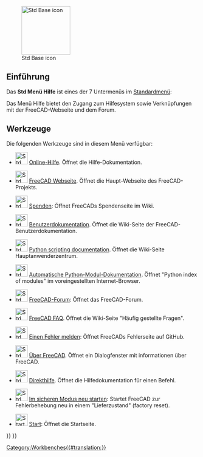 <languages/>

{{Docnav/de
|[[Std_Windows_Menu/de|Std Menü Fenster]]
|
|[[Std_Base/de|Std Basis]]
|IconL=
|IconR=
|IconC=Freecad.svg
}}

[[Image:Freecad.svg|thumb|128px|Std Base icon]]

{{TOCright}}

<span id="Introduction"></span>
==Einführung==

Das '''Std Menü Hilfe''' ist eines der 7 Untermenüs im [[Standard_Menu/de|Standardmenü]]:

<!--Please keep info below synchronized with Std_Base, Standard_Menu, Std_File_Menu etc.-->
{{StdMenu
|
[[Std_File_Menu/de|Datei]]
&nbsp;&nbsp;&nbsp;
[[Std_Edit_Menu/de|Bearbeiten]]
&nbsp;&nbsp;&nbsp;
[[Std_View_Menu/de|Ansicht]]
&nbsp;&nbsp;&nbsp;
[[Std_Tools_Menu/de|Werkzeuge]]
&nbsp;&nbsp;&nbsp;
[[Std_Macro_Menu/de|Makro]]
&nbsp;&nbsp;&nbsp;
[[Std_Windows_Menu/de|Fenster]]
&nbsp;&nbsp;&nbsp;
[[Std_Help_Menu/de|Hilfe]]
}}

<!--Please keep info below synchronized with Standard_Menu-->
Das Menü Hilfe bietet den Zugang zum Hilfesystem sowie Verknüpfungen mit der FreeCAD-Webseite und dem Forum.

<span id="Tools"></span>
==Werkzeuge==

Die folgenden Werkzeuge sind in diesem Menü verfügbar:

* [[File:Std_OnlineHelp.svg|32px]] [[Std_OnlineHelp/de|Online-Hilfe]]. Öffnet die Hilfe-Dokumentation.

* [[File:Std_FreeCADWebsite.svg|32px]] [[Std_FreeCADWebsite/de|FreeCAD Webseite]]. Öffnet die Haupt-Webseite des FreeCAD-Projekts.

* [[File:Std_FreeCADDonation.svg|32px]] [[Std_FreeCADDonation/de|Spenden]]: Öffnet FreeCADs Spendenseite im Wiki.

* [[File:Std_FreeCADUserHub.svg|32px]] [[Std_FreeCADUserHub/de|Benutzerdokumentation]]. Öffnet die Wiki-Seite der FreeCAD-Benutzerdokumentation.

* [[File:Std_FreeCADPowerUserHub.svg|32px]] [[Std_FreeCADPowerUserHub/de|Python scripting documentation]]. Öffnet die Wiki-Seite Hauptanwenderzentrum.

* [[File:Std_PythonHelp.svg|32px]] [[Std_PythonHelp/de|Automatische Python-Modul-Dokumentation]]. Öffnet "Python index of modules" im voreingestellten Internet-Browser.

* [[File:Std_FreeCADForum.svg|32px]] [[Std_FreeCADForum/de|FreeCAD-Forum]]: Öffnet das FreeCAD-Forum.

* [[File:Std_FreeCADFAQ.svg|32px]] [[Std_FreeCADFAQ/de|FreeCAD FAQ]]. Öffnet die Wiki-Seite "Häufig gestellte Fragen".

* [[File:Std_ReportBug.svg|32px]] [[Std_ReportBug/de|Einen Fehler melden]]: Öffnet FreeCADs Fehlerseite auf GitHub.

* [[File:Std_About.svg|32px]] [[Std_About/de|Über FreeCAD]]. Öffnet ein Dialogfenster mit informationen über FreeCAD.

* [[File:Std_WhatsThis.svg|32px]] [[Std_WhatsThis/de|Direkthilfe]]. Öffnet die Hilfedokumentation für einen Befehl.

* [[File:Std_RestartInSafeMode.svg|32px]] [[Std_RestartInSafeMode/de|Im sicheren Modus neu starten]]: Startet FreeCAD zur Fehlerbehebung neu in einem "Lieferzustand" (factory reset). {{Version/de|1.0}}

* [[File:Start_Start.svg|32px]] [[Start_Start|Start]]: Öffnet die Startseite. {{Version|1.0}}


{{Docnav/de
|[[Std_Windows_Menu/de|Std Menü Fenster]]
|
|[[Std_Base/de|Std Basis]]
|IconL=
|IconR=
|IconC=Freecad.svg
}}

{{Std_Base_navi{{#translation:}}}}
{{Userdocnavi{{#translation:}}}}
[[Category:Workbenches{{#translation:}}]]